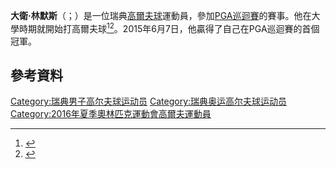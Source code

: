 '''大衛·林默斯'''（{{lang-sv|David Lingmerth}}；{{bd|1987年|7月22日}}）是一位瑞典[[高爾夫球|高爾夫球]]運動員，參加[[PGA巡迴賽|PGA巡迴賽]]的賽事。他在大學時期就開始打高爾夫球<ref>{{cite web |url=http://www.arkansasrazorbacks.com/pdf8/710247.pdf?DB_OEM_ID=6100 |title=2009–10 Arkansas Golf Results |accessdate=9 October 2012 |deadurl=yes |archiveurl=https://web.archive.org/web/20130721083404/http://www.arkansasrazorbacks.com/pdf8/710247.pdf?DB_OEM_ID=6100 |archivedate=2013年7月21日 }}</ref><ref>{{cite web |url=http://www.arkansasrazorbacks.com/pdf8/806184.pdf?DB_OEM_ID=6100 |title=2011–12 Arkansas Men's Golf Media Guide |accessdate=9 October 2012 |deadurl=yes |archiveurl=https://web.archive.org/web/20130628131444/http://www.arkansasrazorbacks.com/pdf8/806184.pdf?DB_OEM_ID=6100 |archivedate=2013年6月28日 }}</ref>。2015年6月7日，他贏得了自己在PGA巡迴賽的首個冠軍。
==參考資料==
{{reflist}}
{{DEFAULTSORT:Lingmerth, David}}
[[Category:瑞典男子高尔夫球运动员|Category:瑞典男子高尔夫球运动员]]
[[Category:瑞典奥运高尔夫球运动员|Category:瑞典奥运高尔夫球运动员]]
[[Category:2016年夏季奧林匹克運動會高爾夫運動員|Category:2016年夏季奧林匹克運動會高爾夫運動員]]